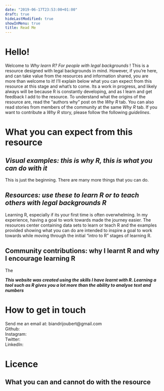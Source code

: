 ```yaml
---
date: "2019-06-17T23:53:00+01:00"
draft: true
hideLastModified: true
showInMenu: true
title: Read Me
---
```


# Hello!
Welcome to _Why learn R? For people with legal backgrounds_ ! This is a resource designed with legal backgrounds in mind. However, if you're here, and can take value from the resources and information shared, you are more than welcome to it! I'll explain below what you can expect from this resource at this stage and what's to come. Its a work in progress, and likely always will be because R is constantly developing, and as I learn and get feedback I add to the resource. To understand what the origins of the resource are, read the "authors why" post on the _Why R_ tab. You can also read stories from members of the community at the same _Why R_ tab. If you want to contribute a _Why R_ story, please follow the following _guidelines_. 

# What you can expect from this resource

## _Visual examples: this is why R, this is what you can do with it_ 
This is just the beginning. There are many more things that you can do. 

## _Resources: use these to learn R or to teach others with legal backgrounds R_

Learning R, especially if its your first time is often overwhelming. In my experience, having a goal to work towards made the journey easier. The resources center containing data sets to learn or teach R and the examples provided showing what you can do are intended to inspire a goal to work towards while moving through the initial "intro to R" stages of learning R. 

## Community contributions: why I learnt R and why I encourage learning R

The 

_**This website was created using the skills I have learnt with R. Learning a tool such as R gives you a lot more than the ability to analyse text and numbers**_

# How to get in touch 

Send me an email at: biandrijoubert@gmail.com   
Github:  
Instagram:    
Twitter:   
LinkedIn:  

# Licence
## What you can and cannot do with the resource
